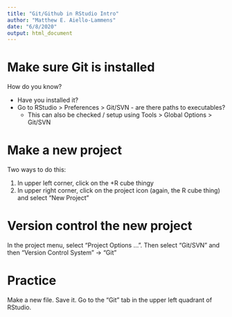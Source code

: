 ```yaml
---
title: "Git/Github in RStudio Intro"
author: "Matthew E. Aiello-Lammens"
date: "6/8/2020"
output: html_document
---
```


# Make sure Git is installed

How do you know? 

* Have you installed it?
* Go to RStudio > Preferences > Git/SVN - are there paths to executables?
    * This can also be checked / setup using Tools > Global Options > Git/SVN

# Make a new project

Two ways to do this:

1. In upper left corner, click on the +R cube thingy
2. In upper right corner, click on the project icon (again, the R cube thing) and select "New Project"

# Version control the new project

In the project menu, select "Project Options ...". Then select "Git/SVN" and then "Version Control System" -> "Git"

# Practice

Make a new file. Save it. Go to the "Git" tab in the upper left quadrant of RStudio.
